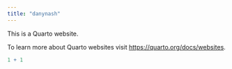 ```yaml
---
title: "danynash"
---
```


This is a Quarto website.

To learn more about Quarto websites visit <https://quarto.org/docs/websites>.

```r
1 + 1
```
